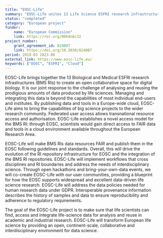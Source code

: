 ```yaml
---
title: "EOSC-Life"
summary: "EOSC-Life unites 13 Life Science ESFRI research infrastructures to develop an open, digital, and collaborative space for biological and medical research. ELIXIR Norway contributes by designing and implementing a secure repository for individual participant data from COVID-19 trials, ensuring accessible and reusable data for the European research community."
status: "completed"
category: "European project"
funder:
    name: "European Commission"
    link: https://ror.org/00k4n6c32
project_number:
    grant_agreement_id: 824087 
    link: https://doi.org/10.3030/824087
period: 2019-03 2023-08
external_link: https://www.eosc-life.eu/
keywords: ["EOSC", "ESFRI", "Cloud"]
---
```

EOSC-Life brings together the 13  Biological and Medical ESFRI research infrastructures  (BMS RIs) to create an open collaborative space for digital biology.
It is our joint response to the challenge of analysing and reusing the prodigious amounts of data produced by life sciences. Managing and integrating this data is beyond the capabilities of most individual end-users and institutes. By publishing data and tools in a Europe-wide cloud, EOSC-Life aims to bring the capabilities of big science projects to the wider research community. Federated user access allows transnational resource access and authorisation. EOSC-Life establishes a novel access model for the BMS RI: through EOSC, scientists would gain direct access to FAIR data and tools in a cloud environment available throughout the European Research Area.

EOSC-Life will make BMS RIs data resources FAIR and publish  them in the EOSC following guidelines and standards. Overall, this will drive the evolution of the RI repository infrastructure for EOSC and the integration of the BMS RI repositories. EOSC-Life will implement workflows that cross disciplines and RI boundaries and address the needs of interdisciplinary science. Through open hackathons and bring-your-own-data events, we will co-create  EOSC-Life  with our user communities, providing a blueprint for how the EOSC supports widespread and excellent data-driven life science research. EOSC-Life will address the data policies needed for human research data under GDPR. Interoperable provenance information describes the history of samples and data to ensure reproducibility and adherence to regulatory requirements.

The goal of the EOSC-Life project is to make sure that life scientists can find, access and integrate life-science data for analysis and reuse in academic and industrial research. EOSC-Life will transform European life science by providing an open, continent-scale, collaborative and interdisciplinary environment for data science.
                            
